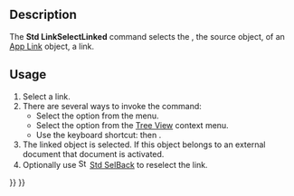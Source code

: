 <languages/>

{{Docnav
|[[Std_DockOverlayToggleBottom|DockOverlayToggleBottom]]
|[[Std_LinkSelectLinkedFinal|LinkSelectLinkedFinal]]
|[[Std_View_Menu|Std View Menu]]
|IconL=Std_DockOverlayToggleBottom.svg
|IconR=Std_LinkSelectLinkedFinal.svg
|IconC=Freecad.svg
}}

{{GuiCommand
|Name=Std LinkSelectLinked
|MenuLocation=View → Link Navigation → Go to Linked Object
|Workbenches=All
|Shortcut={{KEY|S}} {{KEY|G}}
|Version=0.19
|SeeAlso=[[Std_LinkSelectLinkedFinal|Std LinkSelectLinkedFinal]], [[Std_LinkSelectAllLinks|Std LinkSelectAllLinks]]
}}

== Description ==

The '''Std LinkSelectLinked''' command selects the {{PropertyData|Linked Object}}, the source object, of an [[App_Link|App Link]] object, a link.

== Usage ==

# Select a link.
# There are several ways to invoke the command:
#* Select the {{MenuCommand|View → Link Navigation → [[Image:Std_LinkSelectLinked.svg|16px]] Go to Linked Object}} option from the menu.
#* Select the {{MenuCommand|Link actions → [[Image:Std_LinkSelectLinked.svg|16px]] Go to Linked Object}} option from the [[Tree_View|Tree View]] context menu.
#* Use the keyboard shortcut: {{KEY|S}} then {{KEY|G}}.
# The linked object is selected. If this object belongs to an external document that document is activated.
# Optionally use [[Image:Std_SelBack.svg|16px]] [[Std_SelBack|Std SelBack]] to reselect the link.


{{Docnav
|[[Std_DockOverlayToggleBottom|DockOverlayToggleBottom]]
|[[Std_LinkSelectLinkedFinal|LinkSelectLinkedFinal]]
|[[Std_View_Menu|Std View Menu]]
|IconL=Std_DockOverlayToggleBottom.svg
|IconR=Std_LinkSelectLinkedFinal.svg
|IconC=Freecad.svg
}}

{{Std_Base_navi{{#translation:}}}}
{{Userdocnavi{{#translation:}}}}